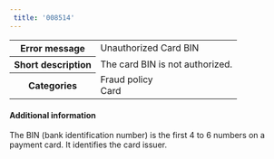 ```yaml
---  
 title: '008514'  
---  
```

  
<table>
    <tbody>
        <tr>
            <th><strong>Error message</strong></th>
            <td>Unauthorized Card BIN</td>
        </tr>
        <tr>
            <th><strong>Short description</strong></th>
            <td>The card BIN is not authorized.</td>
        </tr>
        <tr>
            <th><strong>Categories</strong></th>
            <td>  
<div class="label">Fraud policy</div>  
<div class="label">Card</div>
</td>
        </tr>
    </tbody>
</table>  

#### Additional information  

The BIN (bank identification number) is the first 4 to 6 numbers on a payment card. It identifies the card issuer.